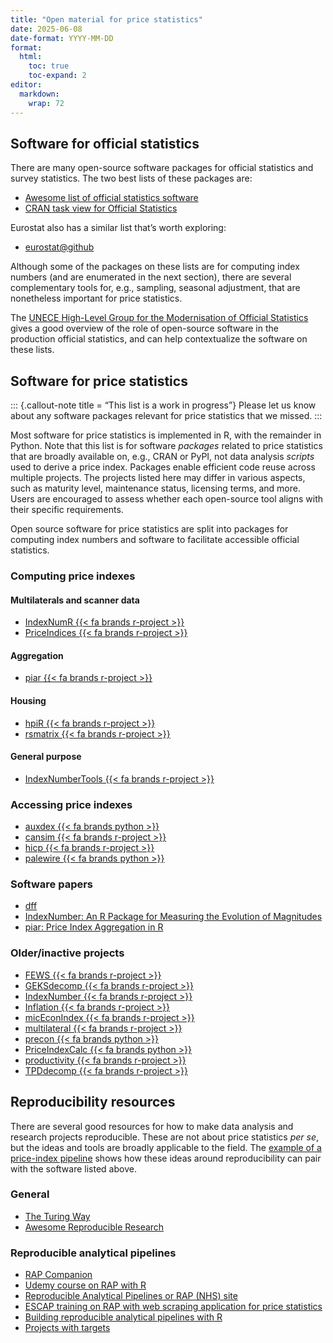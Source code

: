 ```yaml
---
title: "Open material for price statistics"
date: 2025-06-08
date-format: YYYY-MM-DD
format:
  html:
    toc: true
    toc-expand: 2
editor: 
  markdown: 
    wrap: 72
---
```


## Software for official statistics

There are many open-source software packages for official statistics and
survey statistics. The two best lists of these packages are:

-   [Awesome list of official statistics
    software](https://github.com/SNStatComp/awesome-official-statistics-software)
-   [CRAN task view for Official
    Statistics](https://CRAN.R-project.org/view=OfficialStatistics)

Eurostat also has a similar list that's worth exploring:

-   [eurostat\@github](https://github.com/eurostat/README?tab=readme-ov-file)

Although some of the packages on these lists are for computing index
numbers (and are enumerated in the next section), there are several
complementary tools for, e.g., sampling, seasonal adjustment, that are
nonetheless important for price statistics.

The [UNECE High-Level Group for the Modernisation of Official
Statistics](https://unece.github.io/OSS/) gives a good overview of the
role of open-source software in the production official statistics, and
can help contextualize the software on these lists.

## Software for price statistics

::: {.callout-note title = "This list is a work in progress"} Please let
us know about any software packages relevant for price statistics that
we missed. :::

Most software for price statistics is implemented in R, with the
remainder in Python. Note that this list is for software *packages*
related to price statistics that are broadly available on, e.g., CRAN or
PyPI, not data analysis *scripts* used to derive a price index. Packages
enable efficient code reuse across multiple projects. The projects
listed here may differ in various aspects, such as maturity level,
maintenance status, licensing terms, and more. Users are encouraged to
assess whether each open-source tool aligns with their specific
requirements.

Open source software for price statistics are split into packages for
computing index numbers and software to facilitate accessible official
statistics.

### Computing price indexes

#### Multilaterals and scanner data

-   [IndexNumR
    {{< fa brands r-project >}}](https://cran.r-project.org/package=IndexNumR)
-   [PriceIndices
    {{< fa brands r-project >}}](https://cran.r-project.org/package=PriceIndices)

#### Aggregation

-   [piar
    {{< fa brands r-project >}}](https://cran.r-project.org/package=piar)

#### Housing

-   [hpiR
    {{< fa brands r-project >}}](https://cran.r-project.org/package=hpiR)
-   [rsmatrix
    {{< fa brands r-project >}}](https://cran.r-project.org/package=rsmatrix)

#### General purpose

-   [IndexNumberTools
    {{< fa brands r-project >}}](https://cran.r-project.org/package=IndexNumberTools)

### Accessing price indexes

-   [auxdex
    {{< fa brands python >}}](https://github.com/rbturnbull/ausdex)
-   [cansim
    {{< fa brands r-project >}}](https://cran.r-project.org/package=cansim)
-   [hicp
    {{< fa brands r-project >}}](https://cran.r-project.org/package=hicp)
-   [palewire {{< fa brands python >}}](https://github.com/palewire/cpi)

### Software papers

-   [dff](https://github.com/eurostat/dff)
-   [IndexNumber: An R Package for Measuring the Evolution of
    Magnitudes](https://doi.org/10.32614/RJ-2021-038)
-   [piar: Price Index Aggregation in
    R](https://doi.org/10.21105/joss.06781)

### Older/inactive projects

-   [FEWS
    {{< fa brands r-project >}}](https://github.com/Donal-lynch/FEWS_package)
-   [GEKSdecomp
    {{< fa brands r-project >}}](https://github.com/MjStansfi/GEKSdecomp)
-   [IndexNumber
    {{< fa brands r-project >}}](https://cran.r-project.org/package=IndexNumber)
-   [Inflation
    {{< fa brands r-project >}}](https://cran.r-project.org/package=Inflation)
-   [micEconIndex
    {{< fa brands r-project >}}](https://cran.r-project.org/package=micEconIndex)
-   [multilateral
    {{< fa brands r-project >}}](https://github.com/StatisticsNZ/multilateral)
-   [precon
    {{< fa brands python >}}](https://github.com/ONSBigData/precon)
-   [PriceIndexCalc
    {{< fa brands python >}}](https://github.com/drrobotk/PriceIndexCalc)
-   [productivity
    {{< fa brands r-project >}}](https://cran.r-project.org/package=productivity)
-   [TPDdecomp
    {{< fa brands r-project >}}](https://github.com/MjStansfi/TPDdecomp)

## Reproducibility resources

There are several good resources for how to make data analysis and
research projects reproducible. These are not about price statistics
*per se*, but the ideas and tools are broadly applicable to the field.
The [example of a price-index
pipeline](https://github.com/UN-Task-Team-for-Scanner-Data/price-index-pipeline)
shows how these ideas around reproducibility can pair with the software
listed above.

### General

-   [The Turing Way](https://book.the-turing-way.org/)
-   [Awesome Reproducible
    Research](https://github.com/leipzig/awesome-reproducible-research)

### Reproducible analytical pipelines

-   [RAP Companion](https://ukgovdatascience.github.io/rap_companion/)
-   [Udemy course on RAP with
    R](https://www.udemy.com/course/reproducible-analytical-pipelines/)
-   [Reproducible Analytical Pipelines or RAP (NHS)
    site](https://nhsdigital.github.io/rap-community-of-practice/introduction_to_RAP/what_is_RAP/)
-   [ESCAP training on RAP with web scraping application for price
    statistics](https://escap-sd.github.io/ESCAP_RAP_class/docs/)
-   [Building reproducible analytical pipelines with
    R](https://raps-with-r.dev/)
-   [Projects with
    targets](https://books.ropensci.org/targets/projects.html)
